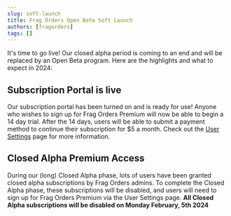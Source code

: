 ```yaml
---
slug: soft-launch
title: Frag Orders Open Beta Soft Launch
authors: [fragorders]
tags: []
---
```



It's time to go live! Our closed alpha period is coming to an end and will be replaced by an Open Beta program. Here are the highlights and what to expect in 2024:

<!-- truncate -->

## Subscription Portal is live

Our subscription portal has been turned on and is ready for use! Anyone who wishes to sign up for Frag Orders Premium will now be able to begin a 14 day trial. After the 14 days, users will be able to submit a payment method to continue their subscription for $5 a month. Check out the [User Settings](https://fragorders.com/settings) page for more information.


## Closed Alpha Premium Access

During our (long) Closed Alpha phase, lots of users have been granted closed alpha subscriptions by Frag Orders admins. To complete the Closed Alpha phase, these subscriptions will be disabled, and users will need to sign up for Frag Orders Premium via the User Settings page. **All Closed Alpha subscriptions will be disabled on Monday February, 5th 2024**